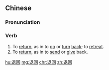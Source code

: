 ==Chinese==
{{zh-forms}}

===Pronunciation===
{{zh-pron
|m=tuìhuí
|mn=thè-hôe/thòe-hôe
|cat=v
}}

===Verb===
{{zh-verb}}

# To [[return]], as in to [[go]] or [[turn]] [[back]]; to [[retreat]].
# To [[return]], as in to [[send]] or [[give]] back.

[[hu:退回]]
[[mg:退回]]
[[chr:退回]]
[[zh:退回]]